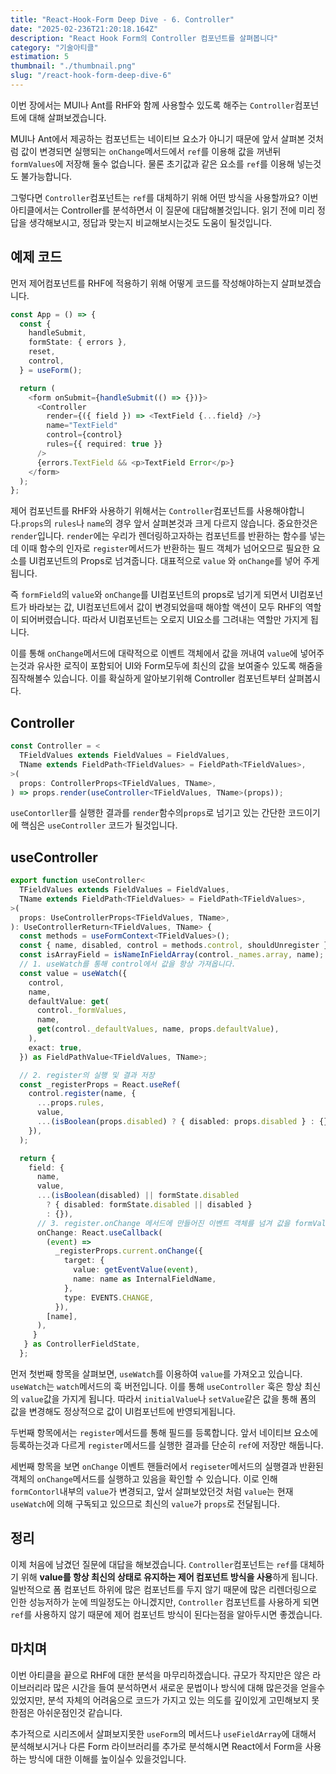 ```yaml
---
title: "React-Hook-Form Deep Dive - 6. Controller"
date: "2025-02-236T21:20:18.164Z"
description: "React Hook Form의 Controller 컴포넌트를 살펴봅니다"
category: "기술아티클"
estimation: 5
thumbnail: "./thumbnail.png"
slug: "/react-hook-form-deep-dive-6"
---
```


이번 장에서는 MUI나 Ant를 RHF와 함께 사용할수 있도록 해주는 `Controller`컴포넌트에 대해 살펴보겠습니다. 

MUI나 Ant에서 제공하는 컴포넌트는 네이티브 요소가 아니기 때문에 앞서 살펴본 것처럼 값이 변경되면 실행되는 `onChange`메서드에서 `ref`를 이용해 값을 꺼낸뒤 `formValues`에 저장해 둘수 없습니다. 물론 초기값과 같은 요소를 `ref`를 이용해 넣는것도 불가능합니다.

그렇다면 `Controller`컴포넌트는 `ref`를 대체하기 위해 어떤 방식을 사용할까요? 이번 아티클에서는 Controller를 분석하면서 이 질문에 대답해볼것입니다. 읽기 전에 미리 정답을 생각해보시고, 정답과 맞는지 비교해보시는것도 도움이 될것입니다.

## 예제 코드
먼저 제어컴포넌트를 RHF에 적용하기 위해 어떻게 코드를 작성해야하는지 살펴보겠습니다.
```typescript
const App = () => {
  const {
    handleSubmit,
    formState: { errors },
    reset,
    control,
  } = useForm();

  return (
    <form onSubmit={handleSubmit(() => {})}>
      <Controller
        render={({ field }) => <TextField {...field} />}
        name="TextField"
        control={control}
        rules={{ required: true }}
      />
      {errors.TextField && <p>TextField Error</p>}
    </form>
  );
};
```
제어 컴포넌트를 RHF와 사용하기 위해서는 `Controller`컴포넌트를 사용해야합니다.`props`의 `rules`나 `name`의 경우 앞서 살펴본것과 크게 다르지 않습니다. 중요한것은 `render`입니다. `render`에는 우리가 렌더링하고자하는 컴포넌트를 반환하는 함수를 넣는데 이때 함수의 인자로 `register`메서드가 반환하는 필드 객체가 넘어오므로 필요한 요소를 UI컴포넌트의 Props로 넘겨줍니다. 대표적으로 `value` 와 `onChange`를 넣어 주게됩니다. 

즉 `formField`의 `value`와 `onChange`를 UI컴포넌트의 props로 넘기게 되면서 UI컴포넌트가 바라보는 값, UI컴포넌트에서 값이 변경되었을때 해야할 액션이 모두 RHF의 역할이 되어버렸습니다. 따라서 UI컴포넌트는 오로지 UI요소를 그려내는 역할만 가지게 됩니다.

이를 통해 `onChange`메서드에 대략적으로 이벤트 객체에서 값을 꺼내여 `value`에 넣어주는것과 유사한 로직이 포함되어 UI와 Form모두에 최신의 값을 보여줄수 있도록 해줌을 짐작해볼수 있습니다. 이를 확실하게 알아보기위해 Controller 컴포넌트부터 살펴봅시다.

## Controller
```typescript
const Controller = <
  TFieldValues extends FieldValues = FieldValues,
  TName extends FieldPath<TFieldValues> = FieldPath<TFieldValues>,
>(
  props: ControllerProps<TFieldValues, TName>,
) => props.render(useController<TFieldValues, TName>(props));
```
`useContorller`를 실행한 결과를 `render`함수의`props`로 넘기고 있는 간단한 코드이기에 핵심은 `useController` 코드가 될것입니다.

## useController
```typescript
export function useController<
  TFieldValues extends FieldValues = FieldValues,
  TName extends FieldPath<TFieldValues> = FieldPath<TFieldValues>,
>(
  props: UseControllerProps<TFieldValues, TName>,
): UseControllerReturn<TFieldValues, TName> {
  const methods = useFormContext<TFieldValues>();
  const { name, disabled, control = methods.control, shouldUnregister } = props;
  const isArrayField = isNameInFieldArray(control._names.array, name);
  // 1. useWatch를 통해 control에서 값을 항상 가져옵니다.
  const value = useWatch({
    control,
    name,
    defaultValue: get(
      control._formValues,
      name,
      get(control._defaultValues, name, props.defaultValue),
    ),
    exact: true,
  }) as FieldPathValue<TFieldValues, TName>;

  // 2. register의 실행 및 결과 저장
  const _registerProps = React.useRef(
    control.register(name, {
      ...props.rules,
      value,
      ...(isBoolean(props.disabled) ? { disabled: props.disabled } : {}),
    }),
  );

  return {
    field: {
      name,
      value,
      ...(isBoolean(disabled) || formState.disabled
        ? { disabled: formState.disabled || disabled }
        : {}),
      // 3. register.onChange 메서드에 만들어진 이벤트 객체를 넘겨 값을 formValue에 저장하도록함
      onChange: React.useCallback(
        (event) =>
          _registerProps.current.onChange({
            target: {
              value: getEventValue(event),
              name: name as InternalFieldName,
            },
            type: EVENTS.CHANGE,
          }),
        [name],
      ),
     }
   } as ControllerFieldState,
  };
```
먼저 첫번째 항목을 살펴보면, `useWatch`를 이용하여 `value`를 가져오고 있습니다. `useWatch`는 `watch`메서드의 훅 버전입니다. 이를 통해 `useController` 훅은 항상 최신의 `value`값을 가지게 됩니다. 따라서  `initialValue`나 `setValue`같은 값을 통해 폼의 값을 변경해도 정상적으로 값이 UI컴포넌트에 반영되게됩니다.

두번째 항목에서는 `register`메서드를 통해 필드를 등록합니다. 앞서 네이티브 요소에 등록하는것과 다르게  `register`메서드를 실행한 결과를 단순히 `ref`에 저장만 해둡니다. 

세번째 항목을 보면 `onChange` 이벤트 핸들러에서 `regiseter`메서드의 실행결과 반환된 객체의 `onChange`메서드를 실행하고 있음을 확인할 수 있습니다. 이로 인해 `formContorl`내부의 `value`가 변경되고, 앞서 살펴보았던것 처럼 `value`는 현재 `useWatch`에 의해 구독되고 있으므로 최신의 `value`가 `props`로 전달됩니다.

## 정리
이제 처음에 남겼던 질문에 대답을 해보겠습니다. `Controller`컴포넌트는 `ref`를 대체하기 위해 **value를 항상 최신의 상태로 유지하는 제어 컴포넌트 방식을 사용**하게 됩니다. 일반적으로 폼 컴포넌트 하위에 많은 컴포넌트를 두지 않기 때문에 많은 리렌더링으로 인한 성능저하가 눈에 띄일정도는 아니겠지만, `Controller` 컴포넌트를 사용하게 되면 `ref`를 사용하지 않기 때문에 제어 컴포넌트 방식이 된다는점을 알아두시면 좋겠습니다.

## 마치며
이번 아티클을 끝으로 RHF에 대한 분석을 마무리하겠습니다. 규모가 작지만은 않은 라이브러리라 많은 시간을 들여 분석하면서 새로운 문법이나 방식에 대해 많은것을 얻을수 있었지만, 분석 자체의 어려움으로 코드가 가지고 있는 의도를 깊이있게 고민해보지 못한점은 아쉬운점인것 같습니다.

추가적으로 시리즈에서 살펴보지못한 `useForm`의 메서드나 `useFieldArray`에 대해서 분석해보시거나 다른 Form 라이브러리를 추가로 분석해시면 React에서 Form을 사용하는 방식에 대한 이해를 높이실수 있을것입니다.